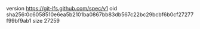 version https://git-lfs.github.com/spec/v1
oid sha256:0c6058510e6ea5b2101ba0867bb83db567c22bc29bcbf6b0cf27277f99bf9ab1
size 27259
